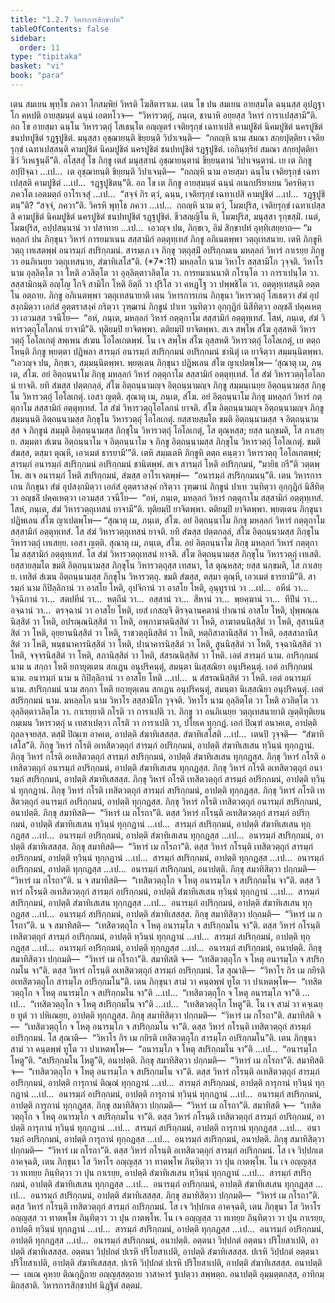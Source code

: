 ```yaml
---
title: "1.2.7 วิหารการสิกฺขาปท"
tableOfContents: false
sidebar:
  order: 11
type: "tipitaka"
basket: "vi"
book: "para"
---
```



<DynamicBreadcrumb />

<Division number="365" book="para">

<Paragraph number="1512" book="para">
เตน สมเยน พุทฺโธ ภควา โกสมฺพิยํ วิหรติ โฆสิตาราเม. เตน โข ปน สมเยน อายสฺมโต ฉนฺนสฺส อุปฏฺฐาโก คหปติ อายสฺมนฺตํ ฉนฺนํ เอตทโวจ—  “วิหารวตฺถุํ, ภนฺเต, ชานาหิ อยฺยสฺส วิหารํ การาเปสฺสามี”ติ. อถ โข อายสฺมา ฉนฺโน วิหารวตฺถุํ โสเธนฺโต อญฺญตรํ เจติยรุกฺขํ เฉทาเปสิ คามปูชิตํ นิคมปูชิตํ นครปูชิตํ ชนปทปูชิตํ รฏฺฐปูชิตํ. มนุสฺสา อุชฺฌายนฺติ ขิยฺยนฺติ วิปาเจนฺติ—  “กถญฺหิ นาม สมณา สกฺยปุตฺติยา เจติยรุกฺขํ เฉทาเปสฺสนฺติ คามปูชิตํ นิคมปูชิตํ นครปูชิตํ ชนปทปูชิตํ รฏฺฐปูชิตํ. เอกินฺทฺริยํ สมณา สกฺยปุตฺติยา ชีวํ วิเหเฐนฺตี”ติ.
</Paragraph>

<Paragraph number="1513" book="para">
อโสฺสสุํ โข ภิกฺขู เตสํ มนุสฺสานํ อุชฺฌายนฺตานํ ขิยฺยนฺตานํ วิปาเจนฺตานํ. เย เต ภิกฺขู อปฺปิจฺฉา …เป…  เต อุชฺฌายนฺติ ขิยฺยนฺติ วิปาเจนฺติ—  “กถญฺหิ นาม อายสฺมา ฉนฺโน เจติยรุกฺขํ เฉทาเปสฺสติ คามปูชิตํ …เป…  รฏฺฐปูชิตนฺ”ติ.
</Paragraph>

<Paragraph number="1514" book="para">
อถ โข เต ภิกฺขู อายสฺมนฺตํ ฉนฺนํ อเนกปริยาเยน วิครหิตฺวา ภควโต เอตมตฺถํ อาโรเจสุํ …เป…  “สจฺจํ กิร ตฺวํ, ฉนฺน, เจติยรุกฺขํ เฉทาเปสิ คามปูชิตํ …เป…  รฏฺฐปูชิตนฺ”ติ? “สจฺจํ, ภควา”ติ. วิครหิ พุทฺโธ ภควา …เป…  กถญฺหิ นาม ตฺวํ, โมฆปุริส, เจติยรุกฺขํ เฉทาเปสฺสสิ คามปูชิตํ นิคมปูชิตํ นครปูชิตํ ชนปทปูชิตํ รฏฺฐปูชิตํ. ชีวสญฺญิโน หิ, โมฆปุริส, มนุสฺสา รุกฺขสฺมิํ. เนตํ, โมฆปุริส, อปฺปสนฺนานํ วา ปสาทาย …เป…  เอวญฺจ ปน, ภิกฺขเว, อิมํ สิกฺขาปทํ อุทฺทิเสยฺยาถ—
</Paragraph>

</Division>
<Division number="366" book="para">

<Paragraph number="1515" book="para">
<Emphasis>“มหลฺลกํ ปน ภิกฺขุนา วิหารํ การยมาเนน สสฺสามิกํ อตฺตุทฺเทสํ ภิกฺขู อภิเนตพฺพา วตฺถุเทสนาย. เตหิ ภิกฺขูหิ วตฺถุ เทเสตพฺพํ อนารมฺภํ สปริกฺกมนํ. สารมฺเภ เจ ภิกฺขุ วตฺถุสฺมิํ อปริกฺกมเน มหลฺลกํ วิหารํ กาเรยฺย ภิกฺขู วา อนภิเนยฺย วตฺถุเทสนาย, สํฆาทิเสโส”</Emphasis>ติ. (*7*:<Emphasis>11</Emphasis>)
</Paragraph>

</Division>
<Division number="367" book="para">

<Paragraph number="1516" book="para">
<Emphasis>มหลฺลโก</Emphasis> นาม วิหาโร สสฺสามิโก วุจฺจติ.
</Paragraph>

<Paragraph number="1517" book="para">
<Emphasis>วิหาโร</Emphasis> นาม อุลฺลิตฺโต วา โหติ อวลิตฺโต วา อุลฺลิตฺตาวลิตฺโต วา.
</Paragraph>

<Paragraph number="1518" book="para">
<Emphasis>การยมาเนนา</Emphasis>ติ กโรนฺโต วา การาเปนฺโต วา.
</Paragraph>

<Paragraph number="1519" book="para">
<Emphasis>สสฺสามิกนฺ</Emphasis>ติ อญฺโญ โกจิ สามิโก โหติ อิตฺถี วา ปุริโส วา คหฏฺโฐ วา ปพฺพชิโต วา.
</Paragraph>

<Paragraph number="1520" book="para">
<Emphasis>อตฺตุทฺเทสนฺ</Emphasis>ติ อตฺตโน อตฺถาย.
</Paragraph>

<Paragraph number="1521" book="para">
<Emphasis>ภิกฺขู อภิเนตพฺพา วตฺถุเทสนายา</Emphasis>ติ เตน วิหารการเกน ภิกฺขุนา วิหารวตฺถุํ โสเธตฺวา สํฆํ อุปสงฺกมิตฺวา เอกํสํ อุตฺตราสงฺคํ กริตฺวา วุฑฺฒานํ ภิกฺขูนํ ปาเท วนฺทิตฺวา อุกฺกุฏิกํ นิสีทิตฺวา อญฺชลิํ ปคฺคเหตฺวา เอวมสฺส วจนีโย—  “อหํ, ภนฺเต, มหลฺลกํ วิหารํ กตฺตุกาโม สสฺสามิกํ อตฺตุทฺเทสํ. โสหํ, ภนฺเต, สํฆํ วิหารวตฺถุโอโลกนํ ยาจามี”ติ. ทุติยมฺปิ ยาจิตพฺพา. ตติยมฺปิ ยาจิตพฺพา. สเจ สพฺโพ สํโฆ อุสฺสหติ วิหารวตฺถุํ โอโลเกตุํ สพฺเพน สํเฆน โอโลเกตพฺพํ. โน เจ สพฺโพ สํโฆ อุสฺสหติ วิหารวตฺถุํ โอโลเกตุํ, เย ตตฺถ โหนฺติ ภิกฺขู พฺยตฺตา ปฏิพลา สารมฺภํ อนารมฺภํ สปริกฺกมนํ อปริกฺกมนํ ชานิตุํ เต ยาจิตฺวา สมฺมนฺนิตพฺพา. “เอวญฺจ ปน, ภิกฺขเว, สมฺมนฺนิตพฺพา. พฺยตฺเตน ภิกฺขุนา ปฏิพเลน สํโฆ ญาเปตพฺโพ—
</Paragraph>

</Division>
<Division number="368" book="para">

<Paragraph number="1522" book="para">
‘สุณาตุ เม, ภนฺเต, สํโฆ. อยํ อิตฺถนฺนาโม ภิกฺขุ มหลฺลกํ วิหารํ กตฺตุกาโม สสฺสามิกํ อตฺตุทฺเทสํ. โส สํฆํ วิหารวตฺถุโอโลกนํ ยาจติ. ยทิ สํฆสฺส ปตฺตกลฺลํ, สํโฆ อิตฺถนฺนามญฺจ อิตฺถนฺนามญฺจ ภิกฺขู สมฺมนฺเนยฺย อิตฺถนฺนามสฺส ภิกฺขุโน วิหารวตฺถุํ โอโลเกตุํ. เอสา ญตฺติ.
</Paragraph>

<Paragraph number="1523" book="para">
สุณาตุ เม, ภนฺเต, สํโฆ. อยํ อิตฺถนฺนาโม ภิกฺขุ มหลฺลกํ วิหารํ กตฺตุกาโม สสฺสามิกํ อตฺตุทฺเทสํ. โส สํฆํ วิหารวตฺถุโอโลกนํ ยาจติ. สํโฆ อิตฺถนฺนามญฺจ อิตฺถนฺนามญฺจ ภิกฺขู สมฺมนฺนติ อิตฺถนฺนามสฺส ภิกฺขุโน วิหารวตฺถุํ โอโลเกตุํ. ยสฺสายสฺมโต ขมติ อิตฺถนฺนามสฺส จ อิตฺถนฺนามสฺส จ ภิกฺขูนํ สมฺมุติ อิตฺถนฺนามสฺส ภิกฺขุโน วิหารวตฺถุํ โอโลเกตุํ, โส ตุณฺหสฺส; ยสฺส นกฺขมติ, โส ภาเสยฺย.
</Paragraph>

<Paragraph number="1524" book="para">
สมฺมตา สํเฆน อิตฺถนฺนาโม จ อิตฺถนฺนาโม จ ภิกฺขู อิตฺถนฺนามสฺส ภิกฺขุโน วิหารวตฺถุํ โอโลเกตุํ. ขมติ สํฆสฺส, ตสฺมา ตุณฺหี, เอวเมตํ ธารยามี’”ติ.
</Paragraph>

</Division>
<Division number="369" book="para">

<Paragraph number="1525" book="para">
เตหิ สมฺมเตหิ ภิกฺขูหิ ตตฺถ คนฺตฺวา วิหารวตฺถุ โอโลเกตพฺพํ; สารมฺภํ อนารมฺภํ สปริกฺกมนํ อปริกฺกมนํ ชานิตพฺพํ. สเจ สารมฺภํ โหติ อปริกฺกมนํ, “มายิธ กรี”ติ วตฺตพฺโพ. สเจ อนารมฺภํ โหติ สปริกฺกมนํ, สํฆสฺส อาโรเจตพฺพํ—  “อนารมฺภํ สปริกฺกมนนฺ”ติ. เตน วิหารการเกน ภิกฺขุนา สํฆํ อุปสงฺกมิตฺวา เอกํสํ อุตฺตราสงฺคํ กริตฺวา วุฑฺฒานํ ภิกฺขูนํ ปาเท วนฺทิตฺวา อุกฺกุฏิกํ นิสีทิตฺวา อญฺชลิํ ปคฺคเหตฺวา เอวมสฺส วจนีโย—  “อหํ, ภนฺเต, มหลฺลกํ วิหารํ กตฺตุกาโม สสฺสามิกํ อตฺตุทฺเทสํ. โสหํ, ภนฺเต, สํฆํ วิหารวตฺถุเทสนํ ยาจามี”ติ. ทุติยมฺปิ ยาจิตพฺพา. ตติยมฺปิ ยาจิตพฺพา. พฺยตฺเตน ภิกฺขุนา ปฏิพเลน สํโฆ ญาเปตพฺโพ—
</Paragraph>

</Division>
<Division number="370" book="para">

<Paragraph number="1526" book="para">
“สุณาตุ เม, ภนฺเต, สํโฆ. อยํ อิตฺถนฺนาโม ภิกฺขุ มหลฺลกํ วิหารํ กตฺตุกาโม สสฺสามิกํ อตฺตุทฺเทสํ. โส สํฆํ วิหารวตฺถุเทสนํ ยาจติ. ยทิ สํฆสฺส ปตฺตกลฺลํ, สํโฆ อิตฺถนฺนามสฺส ภิกฺขุโน วิหารวตฺถุํ เทเสยฺย. เอสา ญตฺติ.
</Paragraph>

<Paragraph number="1527" book="para">
สุณาตุ เม, ภนฺเต, สํโฆ. อยํ อิตฺถนฺนาโม ภิกฺขุ มหลฺลกํ วิหารํ กตฺตุกาโม สสฺสามิกํ อตฺตุทฺเทสํ. โส สํฆํ วิหารวตฺถุเทสนํ ยาจติ. สํโฆ อิตฺถนฺนามสฺส ภิกฺขุโน วิหารวตฺถุํ เทเสติ. ยสฺสายสฺมโต ขมติ อิตฺถนฺนามสฺส ภิกฺขุโน วิหารวตฺถุสฺส เทสนา, โส ตุณฺหสฺส; ยสฺส นกฺขมติ, โส ภาเสยฺย.
</Paragraph>

<Paragraph number="1528" book="para">
เทสิตํ สํเฆน อิตฺถนฺนามสฺส ภิกฺขุโน วิหารวตฺถุ. ขมติ สํฆสฺส, ตสฺมา ตุณฺหี, เอวเมตํ ธารยามี”ติ.
</Paragraph>

</Division>
<Division number="371" book="para">

<Paragraph number="1529" book="para">
<Emphasis>สารมฺภํ</Emphasis> นาม กิปิลฺลิกานํ วา อาสโย โหติ, อุปจิกานํ วา อาสโย โหติ, อุนฺทูรานํ วา …เป…  อหีนํ วา…  วิจฺฉิกานํ วา…  สตปทีนํ วา…  หตฺถีนํ วา…  อสฺสานํ วา…  สีหานํ วา…  พฺยคฺฆานํ วา…  ทีปีนํ วา…  อจฺฉานํ วา…  ตรจฺฉานํ วา อาสโย โหติ, เยสํ เกสญฺจิ ติรจฺฉานคตานํ ปาณานํ อาสโย โหติ, ปุพฺพณฺณนิสฺสิตํ วา โหติ, อปรณฺณนิสฺสิตํ วา โหติ, อพฺภาฆาตนิสฺสิตํ วา โหติ, อาฆาตนนิสฺสิตํ วา โหติ, สุสานนิสฺสิตํ วา โหติ, อุยฺยานนิสฺสิตํ วา โหติ, ราชวตฺถุนิสฺสิตํ วา โหติ, หตฺถิสาลานิสฺสิตํ วา โหติ, อสฺสสาลานิสฺสิตํ วา โหติ, พนฺธนาคารนิสฺสิตํ วา โหติ, ปานาคารนิสฺสิตํ วา โหติ, สูนนิสฺสิตํ วา โหติ, รจฺฉานิสฺสิตํ วา โหติ, จจฺจรนิสฺสิตํ วา โหติ, สภานิสฺสิตํ วา โหติ, สํสรณนิสฺสิตํ วา โหติ. เอตํ สารมฺภํ นาม.
</Paragraph>

<Paragraph number="1530" book="para">
<Emphasis>อปริกฺกมนํ</Emphasis> นาม น สกฺกา โหติ ยถายุตฺเตน สกเฏน อนุปริคนฺตุํ, สมนฺตา นิเสฺสณิยา อนุปริคนฺตุํ. เอตํ อปริกฺกมนํ นาม.
</Paragraph>

<Paragraph number="1531" book="para">
<Emphasis>อนารมฺภํ</Emphasis> นาม น กิปิลฺลิกานํ วา อาสโย โหติ …เป…  น สํสรณนิสฺสิตํ วา โหติ. เอตํ อนารมฺภํ นาม.
</Paragraph>

<Paragraph number="1532" book="para">
<Emphasis>สปริกฺกมนํ</Emphasis> นาม สกฺกา โหติ ยถายุตฺเตน สกเฏน อนุปริคนฺตุํ, สมนฺตา นิเสฺสณิยา อนุปริคนฺตุํ. เอตํ สปริกฺกมนํ นาม.
</Paragraph>

<Paragraph number="1533" book="para">
<Emphasis>มหลฺลโก</Emphasis> นาม วิหาโร สสฺสามิโก วุจฺจติ.
</Paragraph>

<Paragraph number="1534" book="para">
<Emphasis>วิหาโร</Emphasis> นาม อุลฺลิตฺโต วา โหติ อวลิตฺโต วา อุลฺลิตฺตาวลิตฺโต วา.
</Paragraph>

<Paragraph number="1535" book="para">
<Emphasis>กาเรยฺยา</Emphasis>ติ กโรติ วา การาเปติ วา.
</Paragraph>

<Paragraph number="1536" book="para">
<Emphasis>ภิกฺขู วา อนภิเนยฺย วตฺถุเทสนายา</Emphasis>ติ ญตฺติทุติเยน กมฺเมน วิหารวตฺถุํ น เทสาเปตฺวา กโรติ วา การาเปติ วา, ปโยเค ทุกฺกฏํ. เอกํ ปิณฺฑํ อนาคเต, อาปตฺติ ถุลฺลจฺจยสฺส. ตสฺมิํ ปิณฺเฑ อาคเต, อาปตฺติ สํฆาทิเสสสฺส.
</Paragraph>

<Paragraph number="1537" book="para">
<Emphasis>สํฆาทิเสโส</Emphasis>ติ …เป…  เตนปิ วุจฺจติ—  “สํฆาทิเสโส”ติ.
</Paragraph>

</Division>
<Division number="372" book="para">

<Paragraph number="1538" book="para">
ภิกฺขุ วิหารํ กโรติ อเทสิตวตฺถุกํ สารมฺภํ อปริกฺกมนํ, อาปตฺติ สํฆาทิเสเสน ทฺวินฺนํ ทุกฺกฏานํ. ภิกฺขุ วิหารํ กโรติ อเทสิตวตฺถุกํ สารมฺภํ สปริกฺกมนํ, อาปตฺติ สํฆาทิเสเสน ทุกฺกฏสฺส. ภิกฺขุ วิหารํ กโรติ อเทสิตวตฺถุกํ อนารมฺภํ อปริกฺกมนํ, อาปตฺติ สํฆาทิเสเสน ทุกฺกฏสฺส. ภิกฺขุ วิหารํ กโรติ อเทสิตวตฺถุกํ อนารมฺภํ สปริกฺกมนํ, อาปตฺติ สํฆาทิเสสสฺส.
</Paragraph>

<Paragraph number="1539" book="para">
ภิกฺขุ วิหารํ กโรติ เทสิตวตฺถุกํ สารมฺภํ อปริกฺกมนํ, อาปตฺติ ทฺวินฺนํ ทุกฺกฏานํ. ภิกฺขุ วิหารํ กโรติ เทสิตวตฺถุกํ สารมฺภํ สปริกฺกมนํ, อาปตฺติ ทุกฺกฏสฺส. ภิกฺขุ วิหารํ กโรติ เทสิตวตฺถุกํ อนารมฺภํ อปริกฺกมนํ, อาปตฺติ ทุกฺกฏสฺส. ภิกฺขุ วิหารํ กโรติ เทสิตวตฺถุกํ อนารมฺภํ สปริกฺกมนํ, อนาปตฺติ.
</Paragraph>

</Division>
<Division number="373" book="para">

<Paragraph number="1540" book="para">
ภิกฺขุ สมาทิสติ—  “วิหารํ เม กโรถา”ติ. ตสฺส วิหารํ กโรนฺติ อเทสิตวตฺถุกํ สารมฺภํ อปริกฺกมนํ, อาปตฺติ สํฆาทิเสเสน ทฺวินฺนํ ทุกฺกฏานํ …เป…  สารมฺภํ สปริกฺกมนํ, อาปตฺติ สํฆาทิเสเสน ทุกฺกฏสฺส …เป…  อนารมฺภํ อปริกฺกมนํ, อาปตฺติ สํฆาทิเสเสน ทุกฺกฏสฺส …เป…  อนารมฺภํ สปริกฺกมนํ, อาปตฺติ สํฆาทิเสสสฺส.
</Paragraph>

<Paragraph number="1541" book="para">
ภิกฺขุ สมาทิสติ—  “วิหารํ เม กโรถา”ติ. ตสฺส วิหารํ กโรนฺติ เทสิตวตฺถุกํ สารมฺภํ อปริกฺกมนํ, อาปตฺติ ทฺวินฺนํ ทุกฺกฏานํ …เป…  สารมฺภํ สปริกฺกมนํ, อาปตฺติ ทุกฺกฏสฺส …เป…  อนารมฺภํ อปริกฺกมนํ, อาปตฺติ ทุกฺกฏสฺส …เป…  อนารมฺภํ สปริกฺกมนํ, อนาปตฺติ.
</Paragraph>

</Division>
<Division number="374" book="para">

<Paragraph number="1542" book="para">
ภิกฺขุ สมาทิสิตฺวา ปกฺกมติ—  “วิหารํ เม กโรถา”ติ. น จ สมาทิสติ—  “เทสิตวตฺถุโก จ โหตุ อนารมฺโภ จ สปริกฺกมโน จา”ติ. ตสฺส วิหารํ กโรนฺติ อเทสิตวตฺถุกํ สารมฺภํ อปริกฺกมนํ, อาปตฺติ สํฆาทิเสเสน ทฺวินฺนํ ทุกฺกฏานํ …เป…  สารมฺภํ สปริกฺกมนํ, อาปตฺติ สํฆาทิเสเสน ทุกฺกฏสฺส …เป…  อนารมฺภํ อปริกฺกมนํ, อาปตฺติ สํฆาทิเสเสน ทุกฺกฏสฺส …เป…  อนารมฺภํ สปริกฺกมนํ, อาปตฺติ สํฆาทิเสสสฺส.
</Paragraph>

<Paragraph number="1543" book="para">
ภิกฺขุ สมาทิสิตฺวา ปกฺกมติ—  “วิหารํ เม กโรถา”ติ. น จ สมาทิสติ—  “เทสิตวตฺถุโก จ โหตุ อนารมฺโภ จ สปริกฺกมโน จา”ติ. ตสฺส วิหารํ กโรนฺติ เทสิตวตฺถุกํ สารมฺภํ อปริกฺกมนํ, อาปตฺติ ทฺวินฺนํ ทุกฺกฏานํ …เป…  สารมฺภํ สปริกฺกมนํ, อาปตฺติ ทุกฺกฏสฺส …เป…  อนารมฺภํ อปริกฺกมนํ, อาปตฺติ ทุกฺกฏสฺส …เป…  อนารมฺภํ สปริกฺกมนํ, อนาปตฺติ.
</Paragraph>

</Division>
<Division number="375" book="para">

<Paragraph number="1544" book="para">
ภิกฺขุ สมาทิสิตฺวา ปกฺกมติ—  “วิหารํ เม กโรถา”ติ. สมาทิสติ จ—  “เทสิตวตฺถุโก จ โหตุ อนารมฺโภ จ สปริกฺกมโน จา”ติ. ตสฺส วิหารํ กโรนฺติ อเทสิตวตฺถุกํ สารมฺภํ อปริกฺกมนํ. โส สุณาติ—  “วิหาโร กิร เม กยิรติ อเทสิตวตฺถุโก สารมฺโภ อปริกฺกมโน”ติ. เตน ภิกฺขุนา สามํ วา คนฺตพฺพํ ทูโต วา ปาเหตพฺโพ—  “เทสิตวตฺถุโก จ โหตุ อนารมฺโภ จ สปริกฺกมโน จา”ติ …เป…  “เทสิตวตฺถุโก จ โหตุ อนารมฺโภ จา”ติ …เป…  “เทสิตวตฺถุโก จ โหตุ สปริกฺกมโน จา”ติ …เป…  “เทสิตวตฺถุโก โหตู”ติ. โน เจ สามํ วา คจฺเฉยฺย ทูตํ วา ปหิเณยฺย, อาปตฺติ ทุกฺกฏสฺส.
</Paragraph>

<Paragraph number="1545" book="para">
ภิกฺขุ สมาทิสิตฺวา ปกฺกมติ—  “วิหารํ เม กโรถา”ติ. สมาทิสติ จ—  “เทสิตวตฺถุโก จ โหตุ อนารมฺโภ จ สปริกฺกมโน จา”ติ. ตสฺส วิหารํ กโรนฺติ เทสิตวตฺถุกํ สารมฺภํ อปริกฺกมนํ. โส สุณาติ—  “วิหาโร กิร เม กยิรติ เทสิตวตฺถุโก สารมฺโภ อปริกฺกมโน”ติ. เตน ภิกฺขุนา สามํ วา คนฺตพฺพํ ทูโต วา ปาเหตพฺโพ—  “อนารมฺโภ จ โหตุ สปริกฺกมโน จา”ติ …เป…  “อนารมฺโภ โหตู”ติ. “สปริกฺกมโน โหตู”ติ, อนาปตฺติ.
</Paragraph>

</Division>
<Division number="376" book="para">

<Paragraph number="1546" book="para">
ภิกฺขุ สมาทิสิตฺวา ปกฺกมติ—  “วิหารํ เม กโรถา”ติ. สมาทิสติ จ—  “เทสิตวตฺถุโก จ โหตุ อนารมฺโภ จ สปริกฺกมโน จา”ติ. ตสฺส วิหารํ กโรนฺติ อเทสิตวตฺถุกํ สารมฺภํ อปริกฺกมนํ, อาปตฺติ การุกานํ ติณฺณํ ทุกฺกฏานํ …เป…  สารมฺภํ สปริกฺกมนํ, อาปตฺติ การุกานํ ทฺวินฺนํ ทุกฺกฏานํ …เป…  อนารมฺภํ อปริกฺกมนํ, อาปตฺติ การุกานํ ทฺวินฺนํ ทุกฺกฏานํ …เป…  อนารมฺภํ สปริกฺกมนํ, อาปตฺติ การุกานํ ทุกฺกฏสฺส.
</Paragraph>

<Paragraph number="1547" book="para">
ภิกฺขุ สมาทิสิตฺวา ปกฺกมติ—  “วิหารํ เม กโรถา”ติ. สมาทิสติ จ—  “เทสิตวตฺถุโก จ โหตุ อนารมฺโภ จ สปริกฺกมโน จา”ติ. ตสฺส วิหารํ กโรนฺติ เทสิตวตฺถุกํ สารมฺภํ อปริกฺกมนํ, อาปตฺติ การุกานํ ทฺวินฺนํ ทุกฺกฏานํ …เป…  สารมฺภํ สปริกฺกมนํ, อาปตฺติ การุกานํ ทุกฺกฏสฺส …เป…  อนารมฺภํ อปริกฺกมนํ, อาปตฺติ การุกานํ ทุกฺกฏสฺส …เป…  อนารมฺภํ สปริกฺกมนํ, อนาปตฺติ.
</Paragraph>

</Division>
<Division number="377" book="para">

<Paragraph number="1548" book="para">
ภิกฺขุ สมาทิสิตฺวา ปกฺกมติ—  “วิหารํ เม กโรถา”ติ. ตสฺส วิหารํ กโรนฺติ อเทสิตวตฺถุกํ สารมฺภํ อปริกฺกมนํ. โส เจ วิปฺปกเต อาคจฺฉติ, เตน ภิกฺขุนา โส วิหาโร อญฺญสฺส วา ทาตพฺโพ ภินฺทิตฺวา วา ปุน กาตพฺโพ. โน เจ อญฺญสฺส วา ทเทยฺย ภินฺทิตฺวา วา ปุน กาเรยฺย, อาปตฺติ สํฆาทิเสเสน ทฺวินฺนํ ทุกฺกฏานํ …เป…  สารมฺภํ สปริกฺกมนํ, อาปตฺติ สํฆาทิเสเสน ทุกฺกฏสฺส …เป…  อนารมฺภํ อปริกฺกมนํ, อาปตฺติ สํฆาทิเสเสน ทุกฺกฏสฺส …เป…  อนารมฺภํ สปริกฺกมนํ, อาปตฺติ สํฆาทิเสสสฺส.
</Paragraph>

<Paragraph number="1549" book="para">
ภิกฺขุ สมาทิสิตฺวา ปกฺกมติ—  “วิหารํ เม กโรถา”ติ. ตสฺส วิหารํ กโรนฺติ เทสิตวตฺถุกํ สารมฺภํ อปริกฺกมนํ. โส เจ วิปฺปกเต อาคจฺฉติ, เตน ภิกฺขุนา โส วิหาโร อญฺญสฺส วา ทาตพฺโพ ภินฺทิตฺวา วา ปุน กาตพฺโพ. โน เจ อญฺญสฺส วา ทเทยฺย ภินฺทิตฺวา วา ปุน กาเรยฺย, อาปตฺติ ทฺวินฺนํ ทุกฺกฏานํ …เป…  สารมฺภํ สปริกฺกมนํ, อาปตฺติ ทุกฺกฏสฺส …เป…  อนารมฺภํ อปริกฺกมนํ, อาปตฺติ ทุกฺกฏสฺส …เป…  อนารมฺภํ สปริกฺกมนํ, อนาปตฺติ.
</Paragraph>

</Division>
<Division number="378" book="para">

<Paragraph number="1550" book="para">
อตฺตนา วิปฺปกตํ อตฺตนา ปริโยสาเปติ, อาปตฺติ สํฆาทิเสสสฺส.
</Paragraph>

<Paragraph number="1551" book="para">
อตฺตนา วิปฺปกตํ ปเรหิ ปริโยสาเปติ, อาปตฺติ สํฆาทิเสสสฺส.
</Paragraph>

<Paragraph number="1552" book="para">
ปเรหิ วิปฺปกตํ อตฺตนา ปริโยสาเปติ, อาปตฺติ สํฆาทิเสสสฺส.
</Paragraph>

<Paragraph number="1553" book="para">
ปเรหิ วิปฺปกตํ ปเรหิ ปริโยสาเปติ, อาปตฺติ สํฆาทิเสสสฺส.
</Paragraph>

</Division>
<Division number="379" book="para">

<Paragraph number="1554" book="para">
อนาปตฺติ—  เลเณ คุหาย ติณกุฏิกาย อญฺญสฺสตฺถาย วาสาคารํ ฐเปตฺวา สพฺพตฺถ. อนาปตฺติ อุมฺมตฺตกสฺส, อาทิกมฺมิกสฺสาติ.

</Paragraph>
</Division>

<Paragraph number="1555" type="center" book="para">
วิหารการสิกฺขาปทํ นิฏฺฐิตํ สตฺตมํ.
</Paragraph>